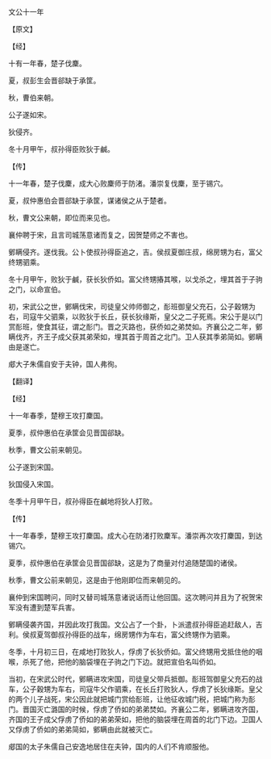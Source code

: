 

文公十一年

【原文】

【经】

十有一年春，楚子伐麇。

夏，叔彭生会晋郤缺于承筐。

秋，曹伯来朝。

公子遂如宋。

狄侵齐。

冬十月甲午，叔孙得臣败狄于鹹。

【传】

十一年春，楚子伐麇，成大心败麇师于防渚。潘崇复伐麇，至于锡穴。

夏，叔仲惠伯会晋郤缺于承筐，谋诸侯之从于楚者。

秋，曹文公来朝，即位而来见也。

襄仲聘于宋，且言司城荡意诸而复之，因贺楚师之不害也。

鄋瞒侵齐。遂伐我。公卜使叔孙得臣追之，吉。侯叔夏御庄叔，绵房甥为右，富父终甥驷乘。

冬十月甲午，败狄于鹹，获长狄侨如。富父终甥摏其喉，以戈杀之，埋其首于子驹之门，以命宣伯。

初，宋武公之世，鄋瞒伐宋，司徒皇父帅师御之，耏班御皇父充石，公子穀甥为右，司寇牛父驷乘，以败狄于长丘，获长狄缘斯，皇父之二子死焉。宋公于是以门赏耏班，使食其征，谓之耏门。晋之灭路也，获侨如之弟焚如。齐襄公之二年，鄋瞒伐齐，齐王子成父获其弟荣如，埋其首于周首之北门。卫人获其季弟简如。鄋瞒由是遂亡。

郕大子朱儒自安于夫钟，国人弗徇。

【翻译】

【经】

十一年春季，楚穆王攻打麇国。

夏季，叔仲惠伯在承筐会见晋国郤缺。

秋季，曹文公前来朝见。

公子遂到宋国。

狄国侵入宋国。

冬季十月甲午日，叔孙得臣在鹹地将狄人打败。

【传】

十一年春季，楚穆王攻打麇国。成大心在防渚打败麇军。潘崇再次攻打麇国，到达锡穴。

夏季，叔仲惠伯在承筐会见晋国郤缺，这是为了商量对付追随楚国的诸侯。

秋季，曹文公前来朝见，这是由于他刚即位而来朝见的。

襄仲到宋国聘问，同时又替司城荡意诸说话而让他回国。这次聘问并且为了祝贺宋军没有遭到楚军兵害。

鄋瞒侵袭齐国，并因此攻打我国。文公占了一个卦，卜派遣叔孙得臣追赶敌人，吉利。侯叔夏驾御叔孙得臣的战车，绵房甥作为车右，富父终甥作为驷乘。

冬季，十月初三日，在咸地打败狄人，俘虏了长狄侨如。富父终甥用戈抵住他的咽喉，杀死了他，把他的脑袋埋在子驹之门下边。就把宣伯名叫侨如。

当初，在宋武公时代，鄋瞒进攻宋国，司徒皇父带兵抵御。耏班驾御皇父充石的战车，公子穀甥为车右，司寇牛父作驷乘，在长丘打败狄人，俘虏了长狄缘斯。皇父的两个儿子战死，宋公因此就把城门赏给耏班，让他征收城门税，把城门称为耏门。晋国灭亡潞国的时候，俘虏了侨如的弟弟焚如。齐襄公二年，鄋瞒进攻齐国，齐国的王子成父俘虏了侨如的弟弟荣如，把他的脑袋埋在周首的北门下边。卫国人又俘虏了侨如的弟弟简如，鄋瞒由此就被灭亡。

郕国的太子朱儒自己安逸地居住在夫钟，国内的人们不肯顺服他。

